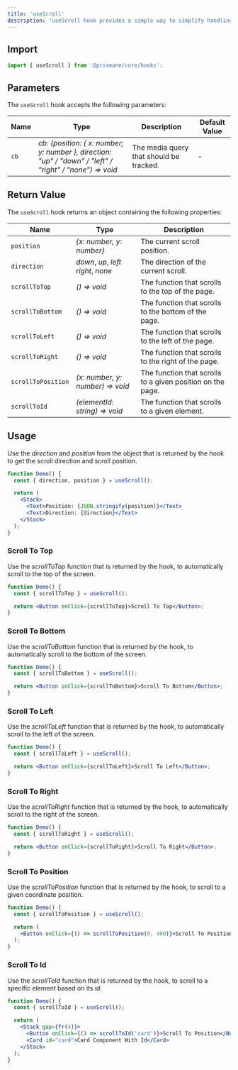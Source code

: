 ---
title: 'useScroll'
description: 'useScroll hook provides a simple way to simplify handling scrolling.'
---

## Import

```js
import { useScroll } from '@prismane/core/hooks';
```

## Parameters

The `useScroll` hook accepts the following parameters:

| Name | Type                                                                                                      | Description                             | Default Value |
| ---- | --------------------------------------------------------------------------------------------------------- | --------------------------------------- | ------------- |
| `cb` | _cb: (position: \{ x: number; y: number }, direction: "up" / "down" / "left" / "right" / "none") => void_ | The media query that should be tracked. | -             |

## Return Value

The `useScroll` hook returns an object containing the following properties:

| Name               | Type                                 | Description                                                |
| ------------------ | ------------------------------------ | ---------------------------------------------------------- |
| `position`         | _\{x: number, y: number}_            | The current scroll position.                               |
| `direction`        | _down_, _up_, _left_ _right_, _none_ | The direction of the current scroll.                       |
| `scrollToTop`      | _() => void_                         | The function that scrolls to the top of the page.          |
| `scrollToBottom`   | _() => void_                         | The function that scrolls to the bottom of the page.       |
| `scrollToLeft`     | _() => void_                         | The function that scrolls to the left of the page.         |
| `scrollToRight`    | _() => void_                         | The function that scrolls to the right of the page.        |
| `scrollToPosition` | _(x: number, y: number) => void_     | The function that scrolls to a given position on the page. |
| `scrollToId`       | _(elementId: string) => void_        | The function that scrolls to a given element.              |

## Usage

Use the _direction_ and _position_ from the object that is returned by the hook to get the scroll direction and scroll position.

```jsx preview
function Demo() {
  const { direction, position } = useScroll();

  return (
    <Stack>
      <Text>Position: {JSON.stringify(position)}</Text>
      <Text>Direction: {direction}</Text>
    </Stack>
  );
}
```

### Scroll To Top

Use the _scrollToTop_ function that is returned by the hook, to automatically scroll to the top of the screen.

```jsx preview
function Demo() {
  const { scrollToTop } = useScroll();

  return <Button onClick={scrollToTop}>Scroll To Top</Button>;
}
```

### Scroll To Bottom

Use the _scrollToBottom_ function that is returned by the hook, to automatically scroll to the bottom of the screen.

```jsx preview
function Demo() {
  const { scrollToBottom } = useScroll();

  return <Button onClick={scrollToBottom}>Scroll To Bottom</Button>;
}
```

### Scroll To Left

Use the _scrollToLeft_ function that is returned by the hook, to automatically scroll to the left of the screen.

```jsx preview
function Demo() {
  const { scrollToLeft } = useScroll();

  return <Button onClick={scrollToLeft}>Scroll To Left</Button>;
}
```

### Scroll To Right

Use the _scrollToRight_ function that is returned by the hook, to automatically scroll to the right of the screen.

```jsx preview
function Demo() {
  const { scrollToRight } = useScroll();

  return <Button onClick={scrollToRight}>Scroll To Right</Button>;
}
```

### Scroll To Position

Use the _scrollToPosition_ function that is returned by the hook, to scroll to a given coordinate position.

```jsx preview
function Demo() {
  const { scrollToPosition } = useScroll();

  return (
    <Button onClick={() => scrollToPosition(0, 400)}>Scroll To Position</Button>
  );
}
```

### Scroll To Id

Use the _scrollToId_ function that is returned by the hook, to scroll to a specific element based on its _id_.

```jsx preview
function Demo() {
  const { scrollToId } = useScroll();

  return (
    <Stack gap={fr(4)}>
      <Button onClick={() => scrollToId('card')}>Scroll To Position</Button>
      <Card id="card">Card Component With Id</Card>
    </Stack>
  );
}
```
